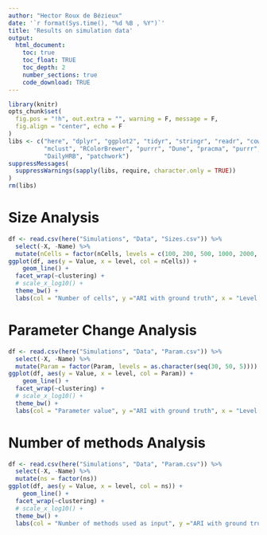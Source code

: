 ```yaml
---
author: "Hector Roux de Bézieux"
date: '`r format(Sys.time(), "%d %B , %Y")`'
title: 'Results on simulation data'
output:
  html_document:
    toc: true
    toc_float: TRUE
    toc_depth: 2
    number_sections: true
    code_download: TRUE
---
```


```r
library(knitr)
opts_chunk$set(
  fig.pos = "!h", out.extra = "", warning = F, message = F,
  fig.align = "center", echo = F
)
libs <- c("here", "dplyr", "ggplot2", "tidyr", "stringr", "readr", "cowplot",
          "mclust", "RColorBrewer", "purrr", "Dune", "pracma", "purrr",
          "DailyHRB", "patchwork")
suppressMessages(
  suppressWarnings(sapply(libs, require, character.only = TRUE))
)
rm(libs)
```

# Size Analysis

```r
df <- read.csv(here("Simulations", "Data", "Sizes.csv")) %>%
  select(-X, -Name) %>% 
  mutate(nCells = factor(nCells, levels = c(100, 200, 500, 1000, 2000, 5000)))
ggplot(df, aes(y = Value, x = level, col = nCells)) +
    geom_line() +
  facet_wrap(~clustering) +
  # scale_x_log10() +
  theme_bw() +
  labs(col = "Number of cells", y ="ARI with ground truth", x = "Level of merging")
```

# Parameter Change Analysis

```r
df <- read.csv(here("Simulations", "Data", "Param.csv")) %>%
  select(-X, -Name) %>% 
  mutate(Param = factor(Param, levels = as.character(seq(30, 50, 5))))
ggplot(df, aes(y = Value, x = level, col = Param)) +
    geom_line() +
  facet_wrap(~clustering) +
  # scale_x_log10() +
  theme_bw() +
  labs(col = "Parameter value", y ="ARI with ground truth", x = "Level of merging")
```

# Number of methods Analysis

```r
df <- read.csv(here("Simulations", "Data", "Param.csv")) %>%
  select(-X, -Name) %>% 
  mutate(ns = factor(ns))
ggplot(df, aes(y = Value, x = level, col = ns)) +
    geom_line() +
  facet_wrap(~clustering) +
  # scale_x_log10() +
  theme_bw() +
  labs(col = "Number of methods used as input", y ="ARI with ground truth", x = "Level of merging")
```